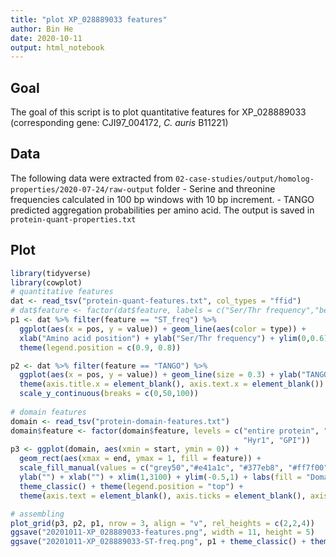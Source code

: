 ```yaml
---
title: "plot XP_028889033 features"
author: Bin He
date: 2020-10-11
output: html_notebook
---
```


## Goal
The goal of this script is to plot quantitative features for XP_028889033 (corresponding gene: CJI97_004172, _C. auris_ B11221)

## Data
The following data were extracted from `02-case-studies/output/homolog-properties/2020-07-24/raw-output` folder
- Serine and threonine frequencies calculated in 100 bp windows with 10 bp increment.
- TANGO predicted aggregation probabilities per amino acid.
The output is saved in `protein-quant-properties.txt`

## Plot
```r
library(tidyverse)
library(cowplot)
# quantitative features
dat <- read_tsv("protein-quant-features.txt", col_types = "ffid")
# dat$feature <- factor(dat$feature, labels = c("Ser/Thr frequency","beta-aggregation probability"))
p1 <- dat %>% filter(feature == "ST_freq") %>% 
  ggplot(aes(x = pos, y = value)) + geom_line(aes(color = type)) +
  xlab("Amino acid position") + ylab("Ser/Thr frequency") + ylim(0,0.6) + xlim(1,3100) +
  theme(legend.position = c(0.9, 0.8))

p2 <- dat %>% filter(feature == "TANGO") %>% 
  ggplot(aes(x = pos, y = value)) + geom_line(size = 0.3) + ylab("TANGO Score") +
  theme(axis.title.x = element_blank(), axis.text.x = element_blank()) + xlim(1,3100) +
  scale_y_continuous(breaks = c(0,50,100))
  
# domain features
domain <- read_tsv("protein-domain-features.txt")
domain$feature <- factor(domain$feature, levels = c("entire protein", "SignalP", "Hyphal_reg_CWP",
                                                    "Hyr1", "GPI"))
p3 <- ggplot(domain, aes(xmin = start, ymin = 0)) + 
  geom_rect(aes(xmax = end, ymax = 1, fill = feature)) +
  scale_fill_manual(values = c("grey50","#e41a1c", "#377eb8", "#ff7f00", "#984ea3")) +
  ylab("") + xlab("") + xlim(1,3100) + ylim(-0.5,1) + labs(fill = "Domain") +
  theme_classic() + theme(legend.position = "top") +
  theme(axis.text = element_blank(), axis.ticks = element_blank(), axis.line = element_blank())

# assembling
plot_grid(p3, p2, p1, nrow = 3, align = "v", rel_heights = c(2,2,4))
ggsave("20201011-XP_028889033-features.png", width = 11, height = 5)
ggsave("20201011-XP_028889033-ST-freq.png", p1 + theme_classic() + theme(legend.position = "top"), width = 6, height = 2)
```

